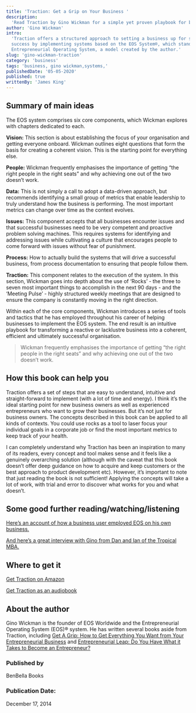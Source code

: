 ```yaml
---
title: 'Traction: Get a Grip on Your Business '
description:
  'Read Traction by Gino Wickman for a simple yet proven playbook for building and growing a business by employing a systematic approach.'
author: 'Gino Wickman'
intro:
  'Traction offers a structured approach to setting a business up for sustained
  success by implementing systems based on the EOS System®, which stands for
  Entrepreneurial Operating System, a model created by the author.'
slug: 'gino-wickman-traction'
category: 'business'
tags: 'business, gino wickman,systems,'
publishedDate: '05-05-2020'
published: true
writtenBy: 'James King'
---
```


## Summary of main ideas

The EOS system comprises six core components, which Wickman explores with chapters
dedicated to each.

**Vision:** This section is about establishing the focus of your organisation
and getting everyone onboard. Wickman outlines eight questions that form the
basis for creating a coherent vision. This is the starting point for everything
else.

**People:** Wickman frequently emphasises the importance of getting “the right
people in the right seats” and why achieving one out of the two doesn’t work.

**Data:** This is not simply a call to adopt a data-driven approach, but
recommends identifying a small group of metrics that enable leadership to truly
understand how the business is performing. The most important metrics can change
over time as the context evolves.

**Issues:** This component accepts that all businesses encounter issues and that
successful businesses need to be very competent and proactive problem solving
machines. This requires systems for identifying and addressing issues while
cultivating a culture that encourages people to come forward with issues without
fear of punishment.

**Process:** How to actually build the systems that will drive a successful
business, from process documentation to ensuring that people follow them.

**Traction:** This component relates to the execution of the system. In this
section, Wickman goes into depth about the use of ‘Rocks’ - the three to seven
most important things to accomplish in the next 90 days - and the ‘Meeting
Pulse’ - highly structured weekly meetings that are designed to ensure the
company is constantly moving in the right direction.

Within each of the core components, Wickman introduces a series of tools and
tactics that he has employed throughout his career of helping businesses to
implement the EOS system. The end result is an intuitive playbook for
transforming a reactive or lacklustre business into a coherent, efficient and
ultimately successful organisation.

> Wickman frequently emphasises the importance of getting “the right people in
> the right seats” and why achieving one out of the two doesn’t work.

## How this book can help you

Traction offers a set of steps that are easy to understand, intuitive and
straight-forward to implement (with a lot of time and energy). I think it’s the
ideal starting point for new business owners as well as experienced
entrepreneurs who want to grow their businesses. But it’s not just for business
owners. The concepts described in this book can be applied to all kinds of
contexts. You could use rocks as a tool to laser focus your individual goals in
a corporate job or find the most important metrics to keep track of your health.

I can completely understand why Traction has been an inspiration to many of its
readers, every concept and tool makes sense and it feels like a genuinely
overarching solution (although with the caveat that this book doesn’t offer deep
guidance on how to acquire and keep customers or the best approach to product
development etc). However, it’s important to note that just reading the book is
not sufficient! Applying the concepts will take a lot of work, with trial and
error to discover what works for you and what doesn’t.

## Some good further reading/watching/listening

[Here’s an account of how a business user employed EOS on his own business.](https://www.youtube.com/watch?v=AURv58LHTrI)

[And here’s a great interview with Gino from Dan and Ian of the Tropical MBA.](https://www.tropicalmba.com/entrepreneurial-leap-gino-wickman/)

## Where to get it

[Get Traction on Amazon](https://www.amazon.com/Traction-Get-Grip-Your-Business/dp/1936661837/ref=as_li_ss_tl?dchild=1&keywords=traction&qid=1598695288&sr=8-1&linkCode=ll1&tag=paperbacktrav-20&linkId=25af00b233f1fa418a9a1436bc7e857b&language=en_US)

[Get Traction as an audiobook](https://www.amazon.com/Traction-Gino-Wickman-audiobook/dp/B00A9Z973M/ref=as_li_ss_tl?_encoding=UTF8&qid=1598695288&sr=8-1&linkCode=ll1&tag=paperbacktrav-20&linkId=86e45fe03429301d3e7ea5cc1200078e&language=en_US)

## About the author

Gino Wickman is the founder of EOS Worldwide and the Entrepreneurial Operating
System (EOS)® system. He has written several books aside from Traction,
including
[Get A Grip: How to Get Everything You Want from Your Entrepreneurial Business](https://www.amazon.com/Get-Grip-Everything-Entrepreneurial-Business/dp/1939529824/ref=as_li_ss_tl?dchild=1&keywords=Get+A+Grip:+How+to+Get+Everything+You+Want+from+Your+Entrepreneurial+Business&qid=1598695372&sr=8-1&linkCode=ll1&tag=paperbacktrav-20&linkId=e12607355fa516da196759e3e7664594&language=en_US)
and
[Entrepreneurial Leap: Do You Have What it Takes to Become an Entrepreneur?](https://www.amazon.com/Leap-Have-Takes-Become-Entrepreneur/dp/1948836815/ref=as_li_ss_tl?dchild=1&keywords=Entrepreneurial+Leap&qid=1598695407&sr=8-1&linkCode=ll1&tag=paperbacktrav-20&linkId=ad50ec74fbaaac508d3044144e588933&language=en_US)

### Published by

BenBella Books

### Publication Date:

December 17, 2014
